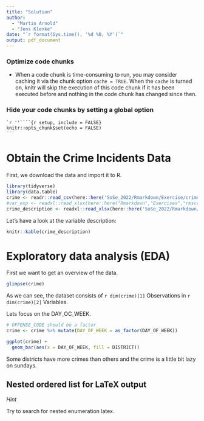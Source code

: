 ```yaml
---
title: "Solution"
author: 
  - "Martin Arnold"
  - "Jens Klenke"
date: "`r format(Sys.time(), '%d %B, %Y')`"
output: pdf_document
---
```


### Optimize code chunks 

- When a code chunk is time-consuming to run, you may consider caching it via the chunk option `cache = TRUE`. When the `cache` is turned on, knitr will skip the execution of this code chunk if it has been executed before and nothing in the code chunk has changed since then.

### Hide your code chunks by setting a global option 
````markdown
`r ''````{r setup, include = FALSE}
knitr::opts_chunk$set(echo = FALSE)
```
````

# Obtain the Crime Incidents Data


First, we download the data and import it to R.

```r
library(tidyverse)
library(data.table)
crime <- readr::read_csv(here::here('SoSe_2022/Rmarkdown/Exercise/crime_boston.csv'))
#var_exp <- readxl::read_xlsx(here::here("Rmarkdown","Exercises","rmscrimeincidentfieldexplanation.xlsx"))
crime_description <- readxl::read_xlsx(here::here('SoSe_2022/Rmarkdown/Exercise/rmscrimeincidentfieldexplanation.xlsx'))
```

Let's have a look at the variable description:

```r
knitr::kable(crime_description)
```

# Exploratory data analysis (EDA)

First we want to get an overview of the data.

```r
glimpse(crime)
```

As we can see, the dataset consists of `r dim(crime)[1]` Observations in `r dim(crime)[2]` Variables.

Lets focus on the DAY_OC_WEEK.

```r
# OFFENSE_CODE should be a factor
crime <- crime %>% mutate(DAY_OF_WEEK = as_factor(DAY_OF_WEEK))

ggplot(crime) +
  geom_bar(aes(x = DAY_OF_WEEK, fill = DISTRICT))

```

Some districts have more crimes than others and the crime is a little bit lazy on sundays.

## Nested ordered list for LaTeX output

*Hint*

Try to search for nested enumeration latex. 


<!--

https://tex.stackexchange.com/questions/78842/nested-enumeration-numbering

\renewcommand{\labelenumii}{\theenumii}
\renewcommand{\theenumii}{\theenumi.\arabic{enumii}.}


\begin{enumerate}
  \item Lorem ipsum dolor sit amet, consetetur sadipscing elitr, sed diam nonumy eirmod tempor invidunt ut labore et dolore magna aliquyam erat, sed diam voluptua. At vero eos et accusam et justo duo dolores et ea rebum.
  \begin{enumerate}
    \item Lorem ipsum dolor sit amet, consetetur sadipscing elitr, sed diam nonumy eirmod tempor invidunt ut labore et dolore magna aliquyam erat, sed diam voluptua. At vero eos et accusam et justo duo dolores et ea rebum.
  \end{enumerate}
  \item Lorem ipsum dolor sit amet, consetetur sadipscing elitr, sed diam nonumy eirmod tempor invidunt ut labore et dolore magna aliquyam erat, sed diam voluptua. At vero eos et accusam et justo duo dolores et ea rebum.
\end{enumerate}


-->